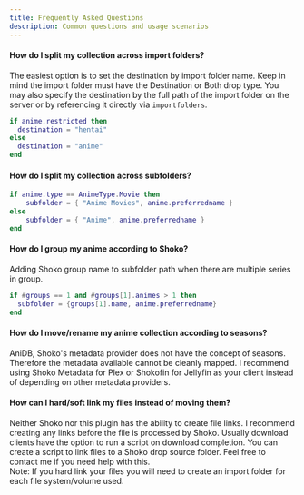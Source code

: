 ```yaml
---
title: Frequently Asked Questions
description: Common questions and usage scenarios
---
```


#### How do I split my collection across import folders?

The easiest option is to set the destination by import folder name. Keep in mind the import folder must have the Destination or Both drop type. You may also specify the destination by the full path of the import folder on the server or by referencing it directly via `importfolders`.

```lua
if anime.restricted then
  destination = "hentai"
else
  destination = "anime"
end
```

#### How do I split my collection across subfolders?

```lua
if anime.type == AnimeType.Movie then
    subfolder = { "Anime Movies", anime.preferredname }
else
    subfolder = { "Anime", anime.preferredname }
end
```

#### How do I group my anime according to Shoko?

Adding Shoko group name to subfolder path when there are multiple series in group.  

```lua
if #groups == 1 and #groups[1].animes > 1 then
  subfolder = {groups[1].name, anime.preferredname}
end
```

#### How do I move/rename my anime collection according to seasons?

AniDB, Shoko's metadata provider does not have the concept of seasons. Therefore the metadata available cannot be cleanly mapped. I recommend using Shoko Metadata for Plex or Shokofin for Jellyfin as your client instead of depending on other metadata providers.

#### How can I hard/soft link my files instead of moving them?

Neither Shoko nor this plugin has the ability to create file links. I recommend creating any links before the file is processed by Shoko. Usually download clients have the option to run a script on download completion. You can create a script to link files to a Shoko drop source folder. Feel free to contact me if you need help with this.  
Note: If you hard link your files you will need to create an import folder for each file system/volume used.